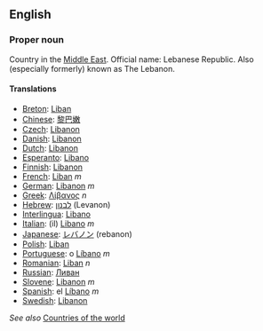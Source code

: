 ==English==

===Proper noun===

Country in the [[Middle East]].  Official name: Lebanese Republic.  Also (especially formerly) known as The Lebanon.

====Translations====
*[[Breton]]: [[Liban]]
*[[Chinese]]: [[黎巴嫩]]
*[[Czech]]: [[Libanon]]
*[[Danish]]: [[Libanon]]
*[[Dutch]]: [[Libanon]]
*[[Esperanto]]: [[Libano]]
*[[Finnish]]: [[Libanon]]
*[[French]]: [[Liban]] ''m''
*[[German]]: [[Libanon]] ''m''
*[[Greek]]: [[Λίβανος]] ''n''
*[[Hebrew]]: [[לבנון]] (Levanon)
*[[Interlingua]]: [[Libano]]
*[[Italian]]: (il) [[Libano]] ''m''
*[[Japanese]]: [[レバノン]] (rebanon)
*[[Polish]]: [[Liban]]
*[[Portuguese]]: o [[Líbano]] ''m''
*[[Romanian]]: [[Liban]] ''n''
*[[Russian]]: [[Ливан]]
*[[Slovene]]: [[Libanon]] ''m''
*[[Spanish]]: el [[Líbano]] ''m''
*[[Swedish]]: [[Libanon]]

''See also'' [[Countries of the world]]